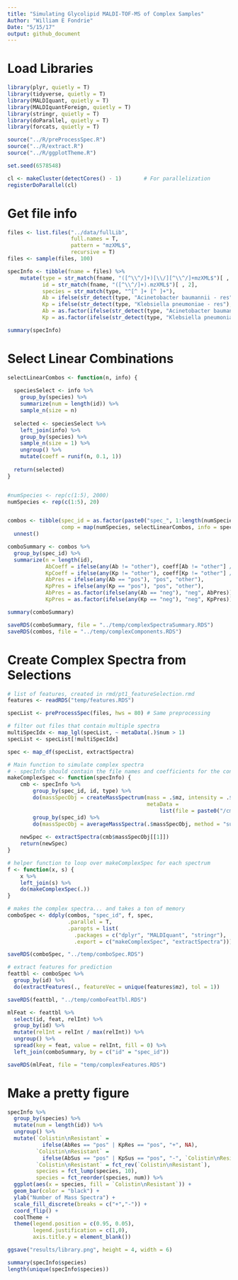 ```yaml
---
title: "Simulating Glycolipid MALDI-TOF-MS of Complex Samples"
Author: "William E Fondrie"
Date: "5/15/17"
output: github_document
---
```

# Load Libraries

```r
library(plyr, quietly = T)
library(tidyverse, quietly = T)
library(MALDIquant, quietly = T)
library(MALDIquantForeign, quietly = T)
library(stringr, quietly = T)
library(doParallel, quietly = T)
library(forcats, quietly = T)

source("../R/preProcessSpec.R")
source("../R/extract.R")
source("../R/ggplotTheme.R")

set.seed(6578548)  

cl <- makeCluster(detectCores() - 1)       # For parallelization
registerDoParallel(cl)
```

# Get file info

```r
files <- list.files("../data/fullLib", 
                    full.names = T, 
                    pattern = "mzXML$",
                    recursive = T)
files <- sample(files, 100)

specInfo <- tibble(fname = files) %>%
    mutate(type = str_match(fname, "([^\\^/]+)[\\/][^\\^/]+mzXML$")[ , 2],
           id = str_match(fname, "([^\\^/]+).mzXML$")[ , 2],
           species = str_match(type, "^[^ ]+ [^ ]+"),
           Ab = ifelse(str_detect(type, "Acinetobacter baumannii - res"), "pos", "other"),
           Kp = ifelse(str_detect(type, "Klebsiella pneumoniae - res"), "pos", "other"),
           Ab = as.factor(ifelse(str_detect(type, "Acinetobacter baumannii - sen"), "neg", Ab)),
           Kp = as.factor(ifelse(str_detect(type, "Klebsiella pneumoniae - sen"), "neg", Kp)))

summary(specInfo)

```

# Select Linear Combinations

```r
selectLinearCombos <- function(n, info) {
  
  speciesSelect <- info %>%
    group_by(species) %>%
    summarize(num = length(id)) %>%
    sample_n(size = n)
  
  selected <- speciesSelect %>%
    left_join(info) %>%
    group_by(species) %>%
    sample_n(size = 1) %>%
    ungroup() %>%
    mutate(coeff = runif(n, 0.1, 1))
  
  return(selected)
}


#numSpecies <- rep(c(1:5), 2000)
numSpecies <- rep(c(1:5), 20)


combos <- tibble(spec_id = as.factor(paste0("spec_", 1:length(numSpecies))),
                 comp = map(numSpecies, selectLinearCombos, info = specInfo)) %>%
  unnest()

comboSummary <- combos %>%
  group_by(spec_id) %>%
  summarize(n = length(id),
            AbCoeff = ifelse(any(Ab != "other"), coeff[Ab != "other"] / max(coeff), 0),
            KpCoeff = ifelse(any(Kp != "other"), coeff[Kp != "other"] / max(coeff), 0),
            AbPres = ifelse(any(Ab == "pos"), "pos", "other"),
            KpPres = ifelse(any(Kp == "pos"), "pos", "other"),
            AbPres = as.factor(ifelse(any(Ab == "neg"), "neg", AbPres)),
            KpPres = as.factor(ifelse(any(Kp == "neg"), "neg", KpPres)))

summary(comboSummary)

saveRDS(comboSummary, file = "../temp/complexSpectraSummary.RDS")
saveRDS(combos, file = "../temp/complexComponents.RDS")
```

# Create Complex Spectra from Selections

```r
# list of features, created in rmd/pt1_featureSelection.rmd
features <- readRDS("temp/features.RDS")

specList <- preProcessSpec(files, hws = 80) # Same preprocessing

# filter out files that contain multiple spectra
multiSpecIdx <- map_lgl(specList, ~ metaData(.)$num > 1)
specList <- specList[!multiSpecIdx]

spec <- map_df(specList, extractSpectra)

# Main function to simulate complex spectra
# - specInfo should contain the file names and coefficients for the constituents of each spectrum
makeComplexSpec <- function(specInfo) {
    cmb <- specInfo %>%
        group_by(spec_id, id, type) %>%
        do(massSpecObj = createMassSpectrum(mass = .$mz, intensity = .$relInt, 
                                            metaData = 
                                                list(file = paste0("/cmb/", .$spec_id[1], ".mzXML")))) %>%
        group_by(spec_id) %>%
        do(massSpecObj = averageMassSpectra(.$massSpecObj, method = "sum"))
    
    newSpec <- extractSpectra(cmb$massSpecObj[[1]])
    return(newSpec)
}

# helper function to loop over makeComplexSpec for each spectrum
f <- function(x, s) {
    x %>%
    left_join(s) %>%
    do(makeComplexSpec(.))
}

# makes the complex spectra... and takes a ton of memory
comboSpec <- ddply(combos, "spec_id", f, spec,
                   .parallel = T,
                   .paropts = list(
                     .packages = c("dplyr", "MALDIquant", "stringr"),
                     .export = c("makeComplexSpec", "extractSpectra")))

saveRDS(comboSpec, "../temp/comboSpec.RDS")

# extract features for prediction
feattbl <- comboSpec %>%
  group_by(id) %>%
  do(extractFeatures(., featureVec = unique(features$mz), tol = 1))

saveRDS(feattbl, "../temp/comboFeatTbl.RDS")

mlFeat <- feattbl %>%
  select(id, feat, relInt) %>%
  group_by(id) %>%
  mutate(relInt = relInt / max(relInt)) %>%
  ungroup() %>%
  spread(key = feat, value = relInt, fill = 0) %>%
  left_join(comboSummary, by = c("id" = "spec_id")) 

saveRDS(mlFeat, file = "temp/complexFeatures.RDS")
```


# Make a pretty figure

```r
specInfo %>% 
  group_by(species) %>%
  mutate(num = length(id)) %>%
  ungroup() %>%
  mutate(`Colistin\nResistant` = 
           ifelse(AbRes == "pos" | KpRes == "pos", "+", NA),
         `Colistin\nResistant` = 
           ifelse(AbSus == "pos" | KpSus == "pos", "-", `Colistin\nResistant`),
         `Colistin\nResistant` = fct_rev(`Colistin\nResistant`),
         species = fct_lump(species, 10),
         species = fct_reorder(species, num)) %>%
  ggplot(aes(x = species, fill = `Colistin\nResistant`)) +
  geom_bar(color = "black") +
  ylab("Number of Mass Spectra") +
  scale_fill_discrete(breaks = c("+","-")) +
  coord_flip() +
  coolTheme +
  theme(legend.position = c(0.95, 0.05),
        legend.justification = c(1,0),
        axis.title.y = element_blank())

ggsave("results/library.png", height = 4, width = 6)

summary(specInfo$species)
length(unique(specInfo$species))
```



